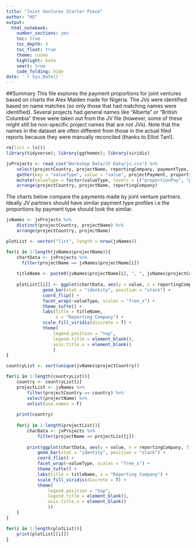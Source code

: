 ```yaml
---
title: "Joint Ventures Starter Piece"
author: "HS"
output: 
  html_notebook:
    number_sections: yes
    toc: true
    toc_depth: 3
    toc_float: true
    theme: cosmo
    highlight: kate
    smart: true
    code_folding: hide
date: '`r Sys.Date()`'
---
```

##Summary
This file explores the payment proportions for joint ventures based on charts the Alex Malden made for Nigeria. The JVs were identified based on name matches (so only those that had matching names were identified). Several projects had general names like "Alberta" or "British Columbia" these were taken out from the JV file (however, some of these might still be non-specific project names that are not JVs). Note that the names in the dataset are often different from those in the actual filed reports because they were manually reconciled (thanks to Elliot Tan!).

```r
rm(list = ls())
library(tidyverse); library(ggthemes); library(viridis)

jvProjects <- read_csv("Workshop Data/JV Data/jv.csv") %>% 
    select(projectCountry, projectName, reportingCompany, paymentType, projectPayment, proportionPay) %>% 
    gather(key = "valueType", value = "value", projectPayment, proportionPay) %>% 
    mutate(valueType = factor(valueType, levels = c("proportionPay", "projectPayment"), labels = c("Payment Proportion", "Actual Payment (in USD)"))) %>% 
    arrange(projectCountry, projectName, reportingCompany)
```

The charts below compare the payments made by joint venture partners. Ideally JV partners should have similar payment type profiles i.e the proportions by payment type should look the similar.
```r
jvNames <- jvProjects %>% 
    distinct(projectCountry, projectName) %>% 
    arrange(projectCountry, projectName)

plotList <- vector("list", length = nrow(jvNames))

for(i in 1:length(jvNames$projectName)){
    chartData <- jvProjects %>% 
      filter(projectName == jvNames$projectName[i])
    
    titleName <- paste0(jvNames$projectName[i], ", ", jvNames$projectCountry[i])
    
    plotList[[i]] <- ggplot(chartData, aes(y = value, x = reportingCompany, fill = factor(paymentType))) + 
              geom_bar(stat = "identity", position = "stack") + 
              coord_flip() +
              facet_wrap(~valueType, scales = "free_x") +
              theme_tufte() +
              labs(title = titleName,
                   x = "Reporting Company") +
              scale_fill_viridis(discrete = T) +
              theme(
                  legend.position = "top",
                  legend.title = element_blank(),
                  axis.title.x = element_blank()
                  )
}

```

```r
countryList <- sort(unique(jvNames$projectCountry))

for(i in 1:length(countryList)){
    country <- countryList[i]
    projectList <- jvNames %>% 
        filter(projectCountry == country) %>% 
        select(projectName) %>% 
        unlist(use.names = F)
    
    print(country)
    
    for(j in 1:length(projectList)){
        charData <- jvProjects %>% 
            filter(projectName == projectList[j])
        
        print(ggplot(chartData, aes(y = value, x = reportingCompany, fill = factor(paymentType))) + 
            geom_bar(stat = "identity", position = "stack") + 
            coord_flip() +
            facet_wrap(~valueType, scales = "free_x") +
            theme_tufte() +
            labs(title = titleName, x = "Reporting Company") +
            scale_fill_viridis(discrete = T) +
            theme(
                legend.position = "top",
                legend.title = element_blank(),
                axis.title.x = element_blank()
                ))
    }
}


```

```r
for(i in 1:length(plotList)){
    print(plotList[[i]])
}
```

